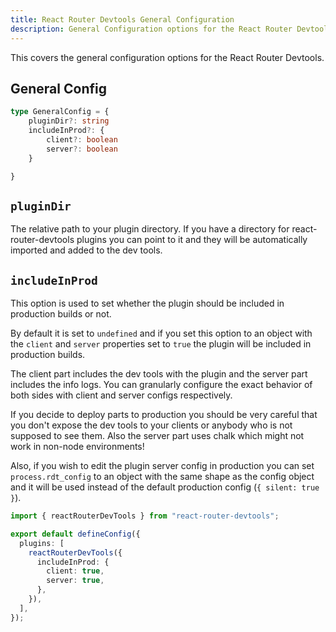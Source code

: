 ```yaml
---
title: React Router Devtools General Configuration
description: General Configuration options for the React Router Devtools to interface with your editor
---
```



This covers the general configuration options for the React Router Devtools.

## General Config

```ts
type GeneralConfig = {
 	pluginDir?: string
	includeInProd?: {
		client?: boolean
		server?: boolean
	}

}
```

## `pluginDir`

The relative path to your plugin directory. If you have a directory for react-router-devtools plugins you can point to it and they
will be automatically imported and added to the dev tools.

## `includeInProd`

  This option is used to set whether the plugin should be included in production builds or not.

  By default it is set to `undefined` and if you set this option to an object with the `client` and `server` properties set to `true` the plugin will be included in production builds.

The client part includes the dev tools with the plugin and the server part includes the info logs. You can granularly configure the
exact behavior of both sides with client and server configs respectively.

<Warn title="Be careful!">
 If you decide to deploy parts to production you should be very careful that you don't expose the dev tools to your clients or anybody
 who is not supposed to see them. Also the server part uses chalk which might not work in non-node environments!

 Also, if you wish to edit the plugin server config in production you can set `process.rdt_config` to an object with the same shape as the
 config object and it will be used instead of the default production config (`{ silent: true }`).
</Warn>

  ```ts
  import { reactRouterDevTools } from "react-router-devtools";

  export default defineConfig({
    plugins: [
      reactRouterDevTools({
        includeInProd: {
          client: true,
          server: true,
        },
      }),
    ],
  });
  ```
